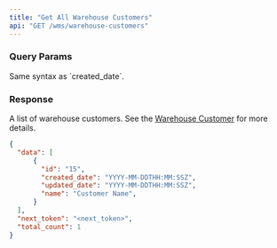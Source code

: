 ```yaml
---
title: "Get All Warehouse Customers"
api: "GET /wms/warehouse-customers"
---
```


<Snippet file="headers.mdx" />

### Query Params
<Snippet file="page-token.mdx" />

<Snippet file="created_date_query_param.mdx" />

<ParamField query="updated_date" type="string" optional>
  Same syntax as `created_date`.
</ParamField>

### Response

<ResponseField name="data" type="list of warehouse customers">

A list of warehouse customers. See the [Warehouse Customer](/wms-api/warehouse-customers/info) for more details.

<Snippet file="warehouse-customer.mdx" />

</ResponseField>

<Snippet file="total_count.mdx" />

<Snippet file="next-token.mdx" />

<ResponseExample>

```json Response
{
  "data": [
      {
        "id": "15",
        "created_date": "YYYY-MM-DDTHH:MM:SSZ",
        "updated_date": "YYYY-MM-DDTHH:MM:SSZ",
        "name": "Customer Name",
      }
  ],
  "next_token": "<next_token>",
  "total_count": 1
}
```

</ResponseExample>
